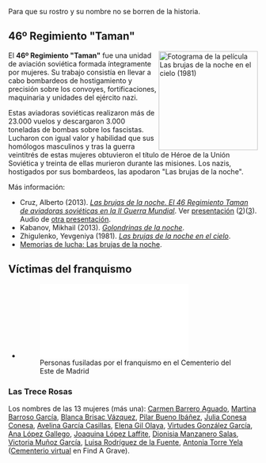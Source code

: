 {{header|1=Memoria Histórica}}

Para que su rostro y su nombre no se borren de la historia.

== 46º Regimiento "Taman" ==

<img src="images/brujas-noche-pelicula.jpg" width="200px" align="right" alt="Fotograma de la película Las brujas de la noche en el cielo (1981)" title="Fotograma de la película Las brujas de la noche en el cielo (1981)" />

El '''46º Regimiento "Taman"''' fue una unidad de aviación soviética formada íntegramente por mujeres. Su trabajo consistía en llevar a cabo bombardeos de hostigamiento y precisión sobre los convoyes, fortificaciones, maquinaria y unidades del ejército nazi.

Estas aviadoras soviéticas realizaron más de 23.000 vuelos y descargaron 3.000 toneladas de bombas sobre los fascistas. Lucharon con igual valor y habilidad que sus homólogos masculinos y tras la guerra veintitrés de estas mujeres obtuvieron el título de Héroe de la Unión Soviética y treinta de ellas murieron durante las misiones. Los nazis, hostigados por sus bombardeos, las apodaron "Las brujas de la noche".

<!--
<table>
<tr><th>#</th><th>Nombre y apellido</th><th>Apellido, Nombre</th><th>Cargo</th><th>Vuelos</th><th>Notas</th></tr>
</table>
Pag 1

Comandante del Regimiento Yevdokia Bershanskaya
Comisaria, Comandante Adjunta para Asuntos políticos Yevdokia Rachkevich
Comandante Adjunta para las Operaciones de Vuelo Serafina Amosova
Jefa de Estado Mayor Irina Rakobolskaya
Jefa Segunda de Estado Mayor María Fortus
Jefa Tercera de Estado Mayor Olga Fetisova
Jefa de Operaciones del Estado Mayor Ana Yelenina
Jefa de Operaciones Adjunta del Estado Mayor Raísa Mazdrina
Jefa del Departamento de Cifrado Nina Volkova
Jefa del Servicio Químico Tamara Gumilevskaia
Jefa de Comunicación Valentina Stupina
Jefa de Comunicación Jiuaz Dospanova
Jefa del Departamento Especial Zinaida Gorman
Secretaria del Partido Comunista María Runt
Secretaria de las Juventudes Comunistas Alexandra Joroshilova
Secretaria de Estado Mayor Nina Kolbasina
Secretaria de Estado Mayor Nina Serdiuk
Mecanógrafa del regimiento Ana Dushina
Ayudante del Comandante del regimiento Ana Smirnova
Médica Olga Zhukovskaya
Médica Nadezhda Martynova
Médica Valentina Maksimova
Comandante de Escuadrón Liubov Oljovskaia
Comandante de Escuadrón Nadezhda Nikulina
Comandante de Escuadrón María Smirmova
Comandante de Escuadrón Olga Sanfirova
Comandante de Escuadrón Polina Makagon
Comandante de Escuadrón Marina Chechneva
Comandante de Escuadrón Nadezhda Popova
Comisaria del Escuadrón Xenia Karpunina
Comisario del Escuadrón Irina Driagina
Ayudante del Escuadrón Antonina Yefimova
Ayudante del Escuadrón Anastasia Sharova

Pag 2

Ayudante del Escuadrón María Oljovskaia
Ayudante del Escuadrón María Zhukovitskaia
Ayudante del Escuadrón Lidia Nikolaeva
Comandante Adjunta del Escuadrón Antonina Judiakova
Comandante Adjunta del Escuadrón Maguba Syrtlanova
Comandante Adjunta del Escuadrón Zoe Parfenova
Comandante Adjunta del Escuadrón Yevdokia Nosal
Comandante Adjunta del Escuadrón María Tepikina
Comandante Adjunta del Escuadrón Vera Tijomirova
Comandante de Escuadrilla Tatiana Makarova
Comandante de Escuadrilla Nina Raspopova
Comandante de Escuadrilla Natalia Meklin
Comandante de Escuadrilla Irina Sebrova
Comandante de Escuadrilla Eugenia Zhigulenko
Comandante de Escuadrilla Nina Ulianenko
Comandante de Escuadrilla Raísa Aronova
Comandante de Escuadrilla Raísa Yushina
Comandante de Escuadrilla Catalina Piskareva
Comandante de Escuadrilla Claudia Serebriakova
Comandante de Escuadrilla Catalina Oleynik
Piloto Liudmila Klopkova
Piloto Nadezhda Troparevskaya
Piloto Ana Malajova
Piloto Lilia Tormosina
Piloto Agustina Artemieva
Piloto Irina Kuznetsova
Piloto Eugenia Krutova
Piloto María Nikitina
Piloto Julia Pashkova
Piloto Praskovia Belkina
Piloto Liudmila Gorbachova
Piloto Claudia Ryzhkova
Piloto Kaleria Rylskaya
Piloto Elisa Kazberuk
Piloto María Rukavitsina
Piloto Ana Vysotskaya
Piloto Sofía Rogova
Piloto Valentina Polunina
Piloto Taisia Volodina
Piloto Praskovia Prokopieva
Piloto Mira Paromova
Piloto Valentina Perepechi
Piloto Praskovia Prasolova
Piloto María Akilina
Piloto Liudmila Kornienko
Piloto Eugenia Popova
Piloto Ana Putina
Piloto Ana Amosova
Piloto Liubov Mischenko
Piloto Nina Bekarevich
Piloto Taisia Fokina
Piloto Zoe Solovyova

Pag 3

Piloto Nina Altsybeeva
Piloto Tatiana Osokina
Piloto Nadezhda Yezhova
Piloto Sofía Kokosh
Piloto Ana Dudina
Navegante de Escuadrón Sofía Burzaeva
Navegante de Escuadrón Eugenia Rudneva
Navegante de Escuadrón Larisa Rozanova
Navegante de Escuadrón Yevdokia Pasko
Navegante de Escuadrón Catalina Riabova
Navegante de Escuadrón Rufina Gasheva
Navegante de Escuadrón Tatiana Sumarokova
Navegante de Escuadrón Alexandra Akimova
Navegante de Escuadrón Vera Tarasova
Navegante de Escuadrón Lidia Svistunova
Navegante de Escuadrilla Vera Belik
Navegante de Escuadrilla Polina Gelman
Navegante de Escuadrilla Olga Kliueva
Navegante de Escuadrilla Larisa Radchikova
Navegante de Escuadrilla Galina Dokutovich
Navegante de Escuadrilla Catalina Timchenko
Navegante Nadezhda Komogortseva
Navegante María Vinogradova
Navegante Olga Golubeva
Navegante Irina Kashirina
Navegante Olga Yakovleva
Navegante Lidia Tselovalnikova
Navegante Nina Reutskaya
Navegante Lidia Loshmanova
Navegante Tatiana Kostina
Navegante Valentina Pustovoitenko
Navegante Antonina Frolova
Navegante Eugenia Sujorukova
Navegante Elena Salikova
Navegante Ana Bondareva
Navegante María Avidzba
Navegante Claudia Startseva
Navegante Tatiana Maslennikova
Navegante Nadezhda Studilina
Navegante Lidia Lemesheva
Navegante Galina Bespalova
Navegante Nina Danilova
Navegante Anastasia Penchuk
Navegante Alexandra Popova
Navegante Polina Petkileva
Navegante Valentina Luchinkina
Navegante Eugenia Pavlova
Navegante Zinaida Petrova
Navegante Lidia Lavrentyeva
Navegante Antonina Rozova

Pag 4

Navegante Catalina Mesniankina
Navegante Eugenia Glamazdina
Navegante Lidia Golubova
Navegante Vera Jurtina
Navegante Antonina Pavlova
Navegante Ana Volosiuk
Navegante Sofía Vodianik
Navegante Liubov Shevchenko
Navegante Elena Nikitina
Navegante Lilia Zhdanova
Navegante Ana Petrova
Navegante Liubov Maschenko
Navegante Irina Glatman
Navegante Anastasia Tsurankova
Navegante Polina Ulianova
Navegante Ada Zhebutovich
Ingeniera Superior de Regimiento Sofía Ozerkova
Ingeniera Superior del Escuadrón Tatiana Alexeeva
Ingeniera Superior del Escuadrón Rima Prudnikova
Ingeniera Superior del Escuadrón Vera Dmitrienko
Ingeniera Superior del Escuadrón Yevdokia Korotchenko
Ingeniera Superior del Escuadrón María Schelkanova
Ingeniera Superior del Escuadrón Zinaida Radina
Técnica de Escuadrilla Catalina Titova
Técnica de Escuadrilla Antonina Kalinkina
Técnica de Escuadrilla Sofía Lavrentyeva
Técnica de Escuadrilla Antonina Vajromeeva
Técnica de Escuadrilla Galina Liadskaya
Técnica de Escuadrilla Taisia Korobeinikova
Técnica de Escuadrilla Galina Ponomarenko
Técnica de Escuadrilla Alexandra Radko
Técnica de Escuadrilla Galina Pilipenko
Técnica de Escuadrilla Olga Yevpolova
Técnica de Escuadrilla Alexandra Platonova
Técnica de Escuadrilla Ana Stolbikova
Mecánica Catalina Broyko
Mecánica Alexandra Osmantseva
Mecánica Raísa Jaritonova
Mecánica Alla Kazantseva
Mecánica Antonina Rudakova
Mecánica Vera Mamenko
Mecánica Galina Korsun
Mecánica Ana Sherstneva
Mecánica Valentina Abrosimova
Mecánica Angélica Irlina
Mecánica Vera Ogiy
Mecánica Ana Kirilenko

Pag 5

Mecánica Matriona Yurodieva
Mecánica Zinaida Kuzmenko
Mecánica Yelisaveta Rybalchenko
Mecánica Antonina Ivanova
Mecánica María Kropina
Mecánica Elena Paklina
Mecánica Liudmila Maslennikova
Mecánica Valentina Sheryankina
Mecánica Liubov Varakina
Mecánica Ana Yegorova
Mecánica Tatiana Meluzova
Mecánica María Mironenko
Mecánica Galina Klimova
Mecánica Irina Kazachina
Mecánica Elena Turyanskaya
Mecánica Nina Yegorova
Mecánica Eugenia Zhuravleva
Mecánica Claudia Glebova
Ingeniera de Armamento del Regimiento Nadezhda Strelkova
Técnica Superior de Armamento de Escuadrón María Logacheva
Técnica Superior de Armamento de Escuadrón María Marina
Técnica Superior de Armamento de Escuadrón Zinaida Vishneva

-->


Más información:

* Cruz, Alberto (2013). ''[https://www.goodreads.com/book/show/28401901-las-brujas-de-la-noche-el-46-regimiento-taman-de-aviadoras-sovi-ticas-e Las brujas de la noche. El 46 Regimiento Taman de aviadoras soviéticas en la II Guerra Mundial]''. Ver [https://www.youtube.com/watch?v=RdIl1epnyg8 presentación] ([https://www.youtube.com/watch?v=bEVezOmMxYs 2])([https://www.youtube.com/watch?v=2Dj07a1yiAw 3]). Audio de [https://www.ivoox.com/brujas-noche-audios-mp3_rf_3948889_1.html otra presentación].
* Kabanov, Mikhail (2013). ''[http://www.filmaffinity.com/es/film494778.html Golondrinas de la noche]''.
* Zhigulenko, Yevgeniya (1981). ''[http://www.filmaffinity.com/es/film338503.html Las brujas de la noche en el cielo]''.
* [http://contenidosdigitales.uned.es/fez/view/intecca:VideoCMAV-18246 Memorias de lucha: Las brujas de la noche].
 
== Víctimas del franquismo ==

* [[File:fusilados-cementerio-este-iu-2007.pdf|Personas fusiladas por el franquismo en el Cementerio del Este de Madrid]]

=== Las Trece Rosas ===

Los nombres de las 13 mujeres (más una): [https://15mpedia.org/wiki/Carmen_Barrero_Aguado Carmen Barrero Aguado], [https://15mpedia.org/wiki/Martina_Barroso_Garc%C3%ADa Martina Barroso García], [https://15mpedia.org/wiki/Blanca_Brisac_V%C3%A1zquez Blanca Brisac Vázquez], [https://15mpedia.org/wiki/Pilar_Bueno_Ib%C3%A1%C3%B1ez Pilar Bueno Ibáñez], [https://15mpedia.org/wiki/Julia_Conesa_Conesa Julia Conesa Conesa], [https://15mpedia.org/wiki/Avelina_Garc%C3%ADa_Casillas Avelina García Casillas], [https://15mpedia.org/wiki/Elena_Gil_Olaya Elena Gil Olaya], [https://15mpedia.org/wiki/Virtudes_Gonz%C3%A1lez_Garc%C3%ADa Virtudes González García], [https://15mpedia.org/wiki/Ana_L%C3%B3pez_Gallego Ana López Gallego], [https://15mpedia.org/wiki/Joaquina_L%C3%B3pez_Laffite Joaquina López Laffite], [https://15mpedia.org/wiki/Dionisia_Manzanero_Salas Dionisia Manzanero Salas], [https://15mpedia.org/wiki/Victoria_Mu%C3%B1oz_Garc%C3%ADa Victoria Muñoz García], [https://15mpedia.org/wiki/Luisa_Rodr%C3%ADguez_de_la_Fuente Luisa Rodríguez de la Fuente], [https://15mpedia.org/wiki/Antonia_Torre_Yela Antonia Torre Yela] ([https://secure.findagrave.com/cgi-bin/fg.cgi?page=vcsr&GSvcid=627741 Cementerio virtual] en Find A Grave).

{{footer}}
